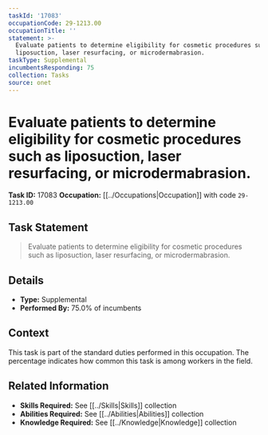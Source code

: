 ```yaml
---
taskId: '17083'
occupationCode: 29-1213.00
occupationTitle: ''
statement: >-
  Evaluate patients to determine eligibility for cosmetic procedures such as
  liposuction, laser resurfacing, or microdermabrasion.
taskType: Supplemental
incumbentsResponding: 75
collection: Tasks
source: onet
---
```

# Evaluate patients to determine eligibility for cosmetic procedures such as liposuction, laser resurfacing, or microdermabrasion.

**Task ID:** 17083
**Occupation:** [[../Occupations|Occupation]] with code `29-1213.00`

## Task Statement

> Evaluate patients to determine eligibility for cosmetic procedures such as liposuction, laser resurfacing, or microdermabrasion.

## Details

- **Type:** Supplemental
- **Performed By:** 75.0% of incumbents

## Context

This task is part of the standard duties performed in this occupation. The percentage indicates how common this task is among workers in the field.

## Related Information

- **Skills Required:** See [[../Skills|Skills]] collection
- **Abilities Required:** See [[../Abilities|Abilities]] collection
- **Knowledge Required:** See [[../Knowledge|Knowledge]] collection
